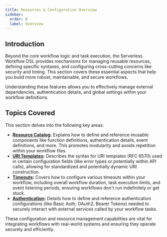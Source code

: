 ```yaml
---
title: Resources & Configuration Overview
sidebar:
  order: 0
  label: Overview
---
```


## Introduction

Beyond the core workflow logic and task execution, the Serverless Workflow DSL provides mechanisms for managing reusable resources, defining specific syntaxes, and configuring cross-cutting concerns like security and timing. This section covers these essential aspects that help you build more robust, maintainable, and secure workflows.

Understanding these features allows you to effectively manage external dependencies, authentication details, and global settings within your workflow definitions.

## Topics Covered

This section delves into the following key areas:

*   **[Resource Catalog](dsl-resource-catalog.md):** Explains how to define and reference reusable components like function definitions, authentication details, event definitions, and more. This promotes modularity and avoids repetition within your workflow files.
*   **[URI Templates](dsl-uri-templates.md):** Describes the syntax for URI templates (RFC 6570) used in certain configuration fields (like error types or potentially within API calls), allowing for standardized and potentially dynamic URI construction.
*   **[Timeouts](dsl-timeouts.md):** Covers how to configure various timeouts within your workflow, including overall workflow duration, task execution limits, and event listening periods, ensuring workflows don't run indefinitely or get stuck.
*   **[Authentication](dsl-authentication.md):** Details how to define and reference authentication configurations (like Basic Auth, OAuth2, Bearer Tokens) needed to securely interact with external services called by your workflow tasks.

These configuration and resource management capabilities are vital for integrating workflows with real-world systems and ensuring they operate securely and efficiently. 